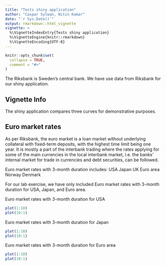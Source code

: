 ```yaml
---
title: "Tests shiny application"
author: "Caspar Sylwan, Nitin Kumar"
date: "`r Sys.Date()`"
output: rmarkdown::html_vignette
vignette: >
  %\VignetteIndexEntry{Tests shiny application}
  %\VignetteEngine{knitr::rmarkdown}
  %\VignetteEncoding{UTF-8}
---
```



```r
knitr::opts_chunk$set(
  collapse = TRUE,
  comment = "#>"
)
```

The Riksbank is Sweden's central bank. We have use data from Riksbank for our shiny application.   

## Vignette Info

The shiny application compares three curves for demonstrative purposes.

## Euro market rates
As per Riksbank, the euro market is a loan market without underlying collateral with fixed-term deposits, with the highest time limit being one year. It is mostly a part of the interbank trading where the rates applying for some of the main currencies in the local interbank market, i.e. the banks' internal market for trade in currencies and debt securities, can be followed.

Euro market rates with 3-month duration includes:
USA
Japan
UK
Euro area
Norway
Denmark

For our lab exercise, we have only included Euro market rates with 3-month duration for USA, Japan, and Euro area. 

Euro market rates with 3-month duration for USA

```r
plot(1:10)
plot(10:1)
```

Euro market rates with 3-month duration for Japan

```r
plot(1:10)
plot(10:1)
```

Euro market rates with 3-month duration for Euro area

```r
plot(1:10)
plot(10:1)
```
